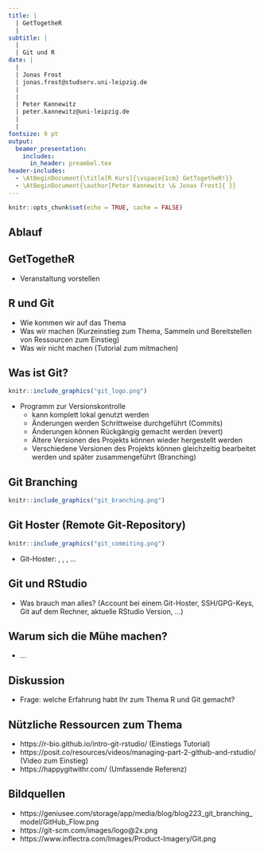 ```yaml
---
title: |
  | GetTogetheR 
  |
subtitle: |
  |
  | Git und R
date: | 
  |
  | Jonas Frost
  | jonas.frost@studserv.uni-leipzig.de
  |
  |
  | Peter Kannewitz                       
  | peter.kannewitz@uni-leipzig.de
  |
  |                                                                                     12. April 2023 
fontsize: 9 pt
output: 
  beamer_presentation:
    includes:
      in_header: preambel.tex
header-includes: 
  - \AtBeginDocument{\title[R Kurs]{\vspace{1cm} GetTogetheR!}}
  - \AtBeginDocument{\author[Peter Kannewitz \& Jonas Frost]{ }}
---
```


```r
knitr::opts_chunk$set(echo = TRUE, cache = FALSE)
```


## Ablauf

\tableofcontents

## GetTogetheR

- Veranstaltung vorstellen

## R und Git

- Wie kommen wir auf das Thema
- Was wir machen (Kurzeinstieg zum Thema, Sammeln und Bereitstellen von Ressourcen zum Einstieg)
- Was wir nicht machen (Tutorial zum mitmachen)

## Was ist Git?

```r
knitr::include_graphics("git_logo.png")
```


- Programm zur Versionskontrolle
  - kann komplett lokal genutzt werden
  - Änderungen werden Schrittweise durchgeführt (Commits)
  - Änderungen können Rückgängig gemacht werden (revert)
  - Ältere Versionen des Projekts können wieder hergestellt werden
  - Verschiedene Versionen des Projekts können gleichzeitig bearbeitet werden und später zusammengeführt (Branching)
  
## Git Branching  

```r
knitr::include_graphics("git_branching.png")
```

## Git Hoster (Remote Git-Repository)

```r
knitr::include_graphics("git_commiting.png")
```

- Git-Hoster: [\textcolor{blue}{GitHub}](https://github.com/), [\textcolor{blue}{GitLab}](https://about.gitlab.com/), [\textcolor{blue}{Gitea}](https://gitea.io/en-us/), ...

## Git und RStudio

- Was brauch man alles? (Account bei einem Git-Hoster, SSH/GPG-Keys, Git auf dem Rechner, aktuelle RStudio Version, ...)

## Warum sich die Mühe machen? 

- ...

## Diskussion

- Frage: welche Erfahrung habt Ihr zum Thema R und Git gemacht?

## Nützliche Ressourcen zum Thema

- https://r-bio.github.io/intro-git-rstudio/ (Einstiegs Tutorial)
- https://posit.co/resources/videos/managing-part-2-github-and-rstudio/ (Video zum Einstieg)
- https://happygitwithr.com/ (Umfassende Referenz)

## Bildquellen

- https://geniusee.com/storage/app/media/blog/blog223_git_branching_model/GitHub_Flow.png
- https://git-scm.com/images/logo@2x.png
- https://www.inflectra.com/Images/Product-Imagery/Git.png



